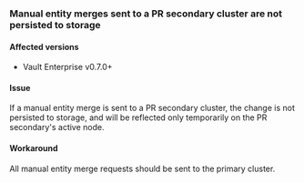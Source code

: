 ### Manual entity merges sent to a PR secondary cluster are not persisted to storage

#### Affected versions

- Vault Enterprise v0.7.0+

#### Issue
If a manual entity merge is sent to a PR secondary cluster, the change is not persisted to storage, 
and will be reflected only temporarily on the PR secondary's active node. 

#### Workaround
All manual entity merge requests should be sent to the primary cluster.